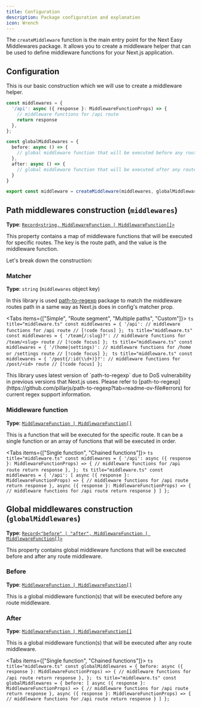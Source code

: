 ```yaml
---
title: Configuration
description: Package configuration and explanation
icon: Wrench
---
```



The `createMiddleware` function is the main entry point for the Next Easy Middlewares package. It allows you to create a middleware helper that can be used to define middleware functions for your Next.js application.

## Configuration

This is our basic construction which we will use to create a middleware helper.

```ts title="middleware.ts"
const middlewares = {
  '/api': async ({ response }: MiddlewareFunctionProps) => {
    // middleware functions for /api route
    return response
  },
};

const globalMiddlewares = {
  before: async () => {
    // global middleware function that will be executed before any route middleware
  },
  after: async () => {
    // global middleware function that will be executed after any route middleware
  }
}

export const middleware = createMiddleware(middlewares, globalMiddlewares);
```

## Path middlewares construction (`middlewares`)

**Type**: [`Record<string, MiddlewareFunction | MiddlewareFunction[]>`](/docs/api-reference/functions)

This property contains a map of middleware functions that will be executed for specific routes. The key is the route path, and the value is the middleware function.

Let's break down the construction:

### Matcher

**Type**: `string` (`middlewares` object key)

In this library is used [path-to-regexp](https://github.com/pillarjs/path-to-regexp) package to match the middleware routes path in a same way as Next.js does in config's matcher prop.

<Tabs items={["Simple", "Route segment", "Multiple paths", "Custom"]}>
  <Tab value="Simple">
    ```ts title="middleware.ts"
    const middlewares = {
      '/api': // middleware functions for /api route // [!code focus]
    };
    ```
  </Tab>
  <Tab value="Route segment">
    ```ts title="middleware.ts"
    const middlewares = {
      '/team{/:slug}?': // middleware functions for /team/<slug> route // [!code focus]
    };
    ```
  </Tab>
  <Tab value="Multiple paths">
    ```ts title="middleware.ts"
    const middlewares = {
      '/(home|settings)': // middleware functions for /home or /settings route // [!code focus]
    };
    ```
  </Tab>
  <Tab value="Custom">
    ```ts title="middleware.ts"
    const middlewares = {
      '/post{/:id(\\d+)}?': // middleware functions for /post/<id> route // [!code focus]
    };
    ```
  </Tab>
</Tabs>

<Callout type="warn">
  This library uses latest version of `path-to-regexp` due to DoS vulnerability in previous versions that Next.js uses. Please refer to [path-to-regexp](https://github.com/pillarjs/path-to-regexp?tab=readme-ov-file#errors) for current regex support information.
</Callout>

### Middleware function

**Type**: [`MiddlewareFunction | MiddlewareFunction[]`](/docs/api-reference/functions)

This is a function that will be executed for the specific route. It can be a single function or an array of functions that will be executed in order.

<Tabs items={["Single function", "Chained functions"]}>
  <Tab value="Single function">
    ```ts title="middleware.ts"
    const middlewares = {
      '/api': async ({ response }: MiddlewareFunctionProps) => {
        // middleware functions for /api route
        return response
      },
    };
    ```
  </Tab>
  <Tab value="Chained functions">
    ```ts title="middleware.ts"
    const middlewares = {
      '/api': [
        async ({ response }: MiddlewareFunctionProps) => {
          // middleware functions for /api route
          return response
        },
        async ({ response }: MiddlewareFunctionProps) => {
          // middleware functions for /api route
          return response
        }
      ]
    };
    ```
  </Tab>
</Tabs>

## Global middlewares construction (`globalMiddlewares`)

**Type**: [`Record<"before" | "after", MiddlewareFunction | MiddlewareFunction[]>`](/docs/api-reference/functions)

This property contains global middleware functions that will be executed before and after any route middleware.

### Before

**Type**: [`MiddlewareFunction | MiddlewareFunction[]`](/docs/api-reference/functions)

This is a global middleware function(s) that will be executed before any route middleware.

### After

**Type**: [`MiddlewareFunction | MiddlewareFunction[]`](/docs/api-reference/functions)

This is a global middleware function(s) that will be executed after any route middleware.

<Tabs items={["Single function", "Chained functions"]}>
  <Tab value="Single function">
    ```ts title="middleware.ts"
    const globalMiddlewares = {
      before: async ({ response }: MiddlewareFunctionProps) => {
        // middleware functions for /api route
        return response
      },
    };
    ```
  </Tab>
  <Tab value="Chained functions">
    ```ts title="middleware.ts"
    const globalMiddlewares = {
      before: [
        async ({ response }: MiddlewareFunctionProps) => {
          // middleware functions for /api route
          return response
        },
        async ({ response }: MiddlewareFunctionProps) => {
          // middleware functions for /api route
          return response
        }
      ]
    };
    ```
  </Tab>
</Tabs>
